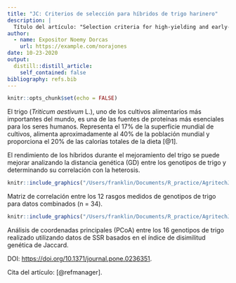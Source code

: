 ```yaml
---
title: "JC: Criterios de selección para híbridos de trigo harinero"
description: |
  Título del artículo: "Selection criteria for high-yielding and early-flowering bread wheat hybrids under heat stress"
author:
  - name: Expositor Noemy Dorcas 
    url: https://example.com/norajones
date: 10-23-2020
output:
  distill::distill_article:
    self_contained: false
bibliography: refs.bib
---
```



```r
knitr::opts_chunk$set(echo = FALSE)
```

El trigo (*Triticum aestivum* L.), uno de los cultivos alimentarios más importantes del mundo, es una de las fuentes de proteínas más esenciales para los seres humanos. Representa el 17% de la superficie mundial de cultivos, alimenta aproximadamente al 40% de la población mundial y proporciona el 20% de las calorías totales de la dieta [@1].

El rendimiento de los híbridos durante el mejoramiento del trigo se puede mejorar analizando la distancia genética (GD) entre los genotipos de trigo y determinando su correlación con la heterosis.

```r
knitr::include_graphics("/Users/franklin/Documents/R_practice/AgritechJC/_posts/2020-10-23-hibrid-wheat/j003.PNG")
```
Matriz de correlación entre los 12 rasgos medidos de genotipos de trigo para datos combinados (n = 34).

```r
knitr::include_graphics("/Users/franklin/Documents/R_practice/AgritechJC/_posts/2020-10-23-hibrid-wheat/journal.PNG")
```
Análisis de coordenadas principales (PCoA) entre los 16 genotipos de trigo realizado utilizando datos de SSR basados en el índice de disimilitud genética de Jaccard.

DOI: <https://doi.org/10.1371/journal.pone.0236351>.

Cita del artículo: [@refmanager].


